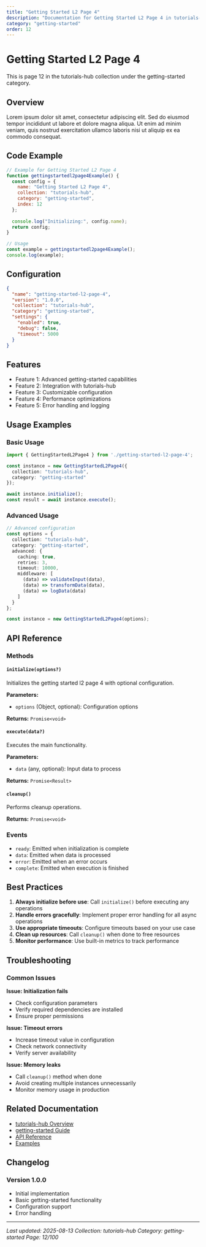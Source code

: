 ```yaml
---
title: "Getting Started L2 Page 4"
description: "Documentation for Getting Started L2 Page 4 in tutorials-hub"
category: "getting-started"
order: 12
---
```


# Getting Started L2 Page 4

This is page 12 in the tutorials-hub collection under the getting-started category.

## Overview

Lorem ipsum dolor sit amet, consectetur adipiscing elit. Sed do eiusmod tempor incididunt ut labore et dolore magna aliqua. Ut enim ad minim veniam, quis nostrud exercitation ullamco laboris nisi ut aliquip ex ea commodo consequat.

## Code Example

```javascript
// Example for Getting Started L2 Page 4
function gettingstartedl2page4Example() {
  const config = {
    name: "Getting Started L2 Page 4",
    collection: "tutorials-hub",
    category: "getting-started",
    index: 12
  };
  
  console.log("Initializing:", config.name);
  return config;
}

// Usage
const example = gettingstartedl2page4Example();
console.log(example);
```

## Configuration

```json
{
  "name": "getting-started-l2-page-4",
  "version": "1.0.0",
  "collection": "tutorials-hub",
  "category": "getting-started",
  "settings": {
    "enabled": true,
    "debug": false,
    "timeout": 5000
  }
}
```

## Features

  - Feature 1: Advanced getting-started capabilities
  - Feature 2: Integration with tutorials-hub
  - Feature 3: Customizable configuration
  - Feature 4: Performance optimizations
  - Feature 5: Error handling and logging

## Usage Examples

### Basic Usage

```typescript
import { GettingStartedL2Page4 } from './getting-started-l2-page-4';

const instance = new GettingStartedL2Page4({
  collection: "tutorials-hub",
  category: "getting-started"
});

await instance.initialize();
const result = await instance.execute();
```

### Advanced Usage

```typescript
// Advanced configuration
const options = {
  collection: "tutorials-hub",
  category: "getting-started",
  advanced: {
    caching: true,
    retries: 3,
    timeout: 10000,
    middleware: [
      (data) => validateInput(data),
      (data) => transformData(data),
      (data) => logData(data)
    ]
  }
};

const instance = new GettingStartedL2Page4(options);
```

## API Reference

### Methods

#### `initialize(options?)`

Initializes the getting started l2 page 4 with optional configuration.

**Parameters:**
- `options` (Object, optional): Configuration options

**Returns:** `Promise<void>`

#### `execute(data?)`

Executes the main functionality.

**Parameters:**
- `data` (any, optional): Input data to process

**Returns:** `Promise<Result>`

#### `cleanup()`

Performs cleanup operations.

**Returns:** `Promise<void>`

### Events

- `ready`: Emitted when initialization is complete
- `data`: Emitted when data is processed
- `error`: Emitted when an error occurs
- `complete`: Emitted when execution is finished

## Best Practices

1. **Always initialize before use**: Call `initialize()` before executing any operations
2. **Handle errors gracefully**: Implement proper error handling for all async operations
3. **Use appropriate timeouts**: Configure timeouts based on your use case
4. **Clean up resources**: Call `cleanup()` when done to free resources
5. **Monitor performance**: Use built-in metrics to track performance

## Troubleshooting

### Common Issues

**Issue: Initialization fails**
- Check configuration parameters
- Verify required dependencies are installed
- Ensure proper permissions

**Issue: Timeout errors**
- Increase timeout value in configuration
- Check network connectivity
- Verify server availability

**Issue: Memory leaks**
- Call `cleanup()` method when done
- Avoid creating multiple instances unnecessarily
- Monitor memory usage in production

## Related Documentation

- [tutorials-hub Overview](../index)
- [getting-started Guide](../getting-started/index)
- [API Reference](../api/index)
- [Examples](../examples/index)

## Changelog

### Version 1.0.0
- Initial implementation
- Basic getting-started functionality
- Configuration support
- Error handling

---

*Last updated: 2025-08-13*
*Collection: tutorials-hub*
*Category: getting-started*
*Page: 12/100*
